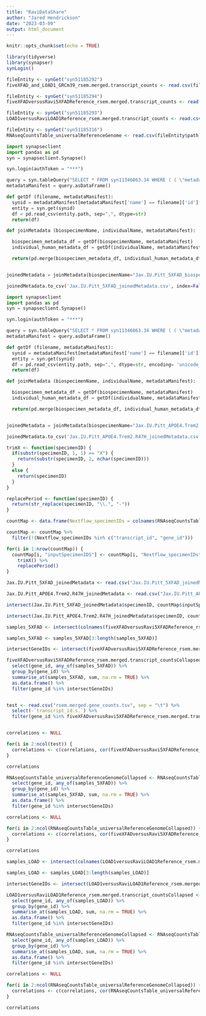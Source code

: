 ```yaml
---
title: "RaviDataShare"
author: "Jared Hendrickson"
date: "2023-03-09"
output: html_document
---
```


```r
knitr::opts_chunk$set(echo = TRUE)
```

```r

library(tidyverse)
library(synapser)
synLogin()

```

```r

fileEntity <- synGet("syn51185292")
fiveXFAD_and_LOAD1_GRCm39_rsem.merged.transcript_counts <- read.csv(fileEntity$path, sep = "\t")

fileEntity <- synGet("syn51185294")
fiveXFADversusRavi5XFADReference_rsem.merged.transcript_counts <- read.csv(fileEntity$path, sep = "\t")

fileEntity <- synGet("syn51185293")
LOAD1versusRaviLOAD1Reference_rsem.merged.transcript_counts <- read.csv(fileEntity$path, sep = "\t")

fileEntity <- synGet("syn51185316")
RNAseqCountsTable_universalReferenceGenome <- read.csv(fileEntity$path)

```


```python

import synapseclient
import pandas as pd
syn = synapseclient.Synapse()

syn.login(authToken = "***")

query = syn.tableQuery("SELECT * FROM syn11346063.34 WHERE ( ( \"metadataType\" = 'assay' OR \"metadataType\" = 'biospecimen' OR \"metadataType\" = 'individual' ) AND ( \"study\" HAS ( 'Jax.IU.Pitt_5XFAD') ) )")
metadataManifest = query.asDataFrame()

def getDf (filename, metadataManifest):
  synid = metadataManifest[metadataManifest['name'] == filename]['id'].values[0]
  entity = syn.get(synid)
  df = pd.read_csv(entity.path, sep=",", dtype=str)
  return(df)

def joinMetadata (biospecimenName, individualName, metadataManifest):

  biospecimen_metadata_df = getDf(biospecimenName, metadataManifest)
  individual_human_metadata_df = getDf(individualName, metadataManifest)

  return(pd.merge(biospecimen_metadata_df, individual_human_metadata_df, on="individualID"))


joinedMetadata = joinMetadata(biospecimenName="Jax.IU.Pitt_5XFAD_biospecimen_metadata.csv", individualName="Jax.IU.Pitt_5XFAD_individual_metadata.csv", metadataManifest=metadataManifest)

joinedMetadata.to_csv('Jax.IU.Pitt_5XFAD_joinedMetadata.csv', index=False)

```

```python

import synapseclient
import pandas as pd
syn = synapseclient.Synapse()

syn.login(authToken = "***")

query = syn.tableQuery("SELECT * FROM syn11346063.34 WHERE ( ( \"metadataType\" = 'assay' OR \"metadataType\" = 'biospecimen' OR \"metadataType\" = 'individual' ) AND ( \"study\" HAS ( 'Jax.IU.Pitt_APOE4.Trem2.R47H' ) ) )")
metadataManifest = query.asDataFrame()

def getDf (filename, metadataManifest):
  synid = metadataManifest[metadataManifest['name'] == filename]['id'].values[0]
  entity = syn.get(synid)
  df = pd.read_csv(entity.path, sep=",", dtype=str, encoding= 'unicode_escape')
  return(df)

def joinMetadata (biospecimenName, individualName, metadataManifest):

  biospecimen_metadata_df = getDf(biospecimenName, metadataManifest)
  individual_human_metadata_df = getDf(individualName, metadataManifest)

  return(pd.merge(biospecimen_metadata_df, individual_human_metadata_df, on="individualID"))


joinedMetadata = joinMetadata(biospecimenName="Jax.IU.Pitt_APOE4.Trem2.R47H_biospecimen_metadata.csv", individualName="Jax.IU.Pitt_APOE4.Trem2.R47H_individual_metadata.csv", metadataManifest=metadataManifest)

joinedMetadata.to_csv('Jax.IU.Pitt_APOE4.Trem2.R47H_joinedMetadata.csv', index=False)

```

```r

trimX <- function(specimenID) {
  if(substr(specimenID, 1, 1) == "X") {
    return(substr(specimenID, 2, nchar(specimenID)))
  }
  else {
    return(specimenID)
  }
}

replacePeriod <- function(specimenID) {
  return(str_replace(specimenID, "\\.", "-"))
}

```

```r

countMap <- data.frame(Nextflow_specimenIDs = colnames(RNAseqCountsTable_universalReferenceGenome), inputSpecimenIDS = NA)

countMap <- countMap %>%
  filter(!(Nextflow_specimenIDs %in% c("transcript_id", "gene_id")))

for(i in 1:nrow(countMap)) {
  countMap[i, "inputSpecimenIDS"] <- countMap[i, "Nextflow_specimenIDs"] %>% 
    trimX() %>% 
    replacePeriod()
}

```

```r

Jax.IU.Pitt_5XFAD_joinedMetadata <- read.csv("Jax.IU.Pitt_5XFAD_joinedMetadata.csv")

Jax.IU.Pitt_APOE4.Trem2.R47H_joinedMetadata <- read.csv("Jax.IU.Pitt_APOE4.Trem2.R47H_joinedMetadata.csv")

```

```r

intersect(Jax.IU.Pitt_5XFAD_joinedMetadata$specimenID, countMap$inputSpecimenIDS)

intersect(Jax.IU.Pitt_APOE4.Trem2.R47H_joinedMetadata$specimenID, countMap$inputSpecimenIDS)

```

```r

samples_5XFAD <- intersect(colnames(fiveXFADversusRavi5XFADReference_rsem.merged.transcript_counts), colnames(RNAseqCountsTable_universalReferenceGenome))

samples_5XFAD <- samples_5XFAD[3:length(samples_5XFAD)]

```


```r

intersectGeneIDs <- intersect(fiveXFADversusRavi5XFADReference_rsem.merged.transcript_counts$gene_id, RNAseqCountsTable_universalReferenceGenome$gene_id)

fiveXFADversusRavi5XFADReference_rsem.merged.transcript_countsCollapsed <- fiveXFADversusRavi5XFADReference_rsem.merged.transcript_counts %>%
  select(gene_id, any_of(samples_5XFAD)) %>%
  group_by(gene_id) %>%
  summarise_at(samples_5XFAD, sum, na.rm = TRUE) %>%
  as.data.frame() %>%
  filter(gene_id %in% intersectGeneIDs)


test <- read.csv("rsem.merged.gene_counts.tsv", sep = "\t") %>%
  select(-`transcript_id.s.`) %>%
  filter(gene_id %in% fiveXFADversusRavi5XFADReference_rsem.merged.transcript_countsCollapsed$gene_id)


correlations <- NULL

for(i in 2:ncol(test)) {
  correlations <- c(correlations, cor(fiveXFADversusRavi5XFADReference_rsem.merged.transcript_countsCollapsed[,i], test[,i]))
}

correlations


```


```r

RNAseqCountsTable_universalReferenceGenomeCollapsed <- RNAseqCountsTable_universalReferenceGenome %>%
  select(gene_id, any_of(samples_5XFAD)) %>%
  group_by(gene_id) %>%
  summarise_at(samples_5XFAD, sum, na.rm = TRUE) %>%
  as.data.frame() %>%
  filter(gene_id %in% intersectGeneIDs)

```

```r

correlations <- NULL

for(i in 2:ncol(RNAseqCountsTable_universalReferenceGenomeCollapsed)) {
  correlations <- c(correlations, cor(fiveXFADversusRavi5XFADReference_rsem.merged.transcript_countsCollapsed[,i], RNAseqCountsTable_universalReferenceGenomeCollapsed[,i]))
}

correlations

```

```r

samples_LOAD <- intersect(colnames(LOAD1versusRaviLOAD1Reference_rsem.merged.transcript_counts), colnames(RNAseqCountsTable_universalReferenceGenome))

samples_LOAD <- samples_LOAD[3:length(samples_LOAD)]

```


```r

intersectGeneIDs <- intersect(LOAD1versusRaviLOAD1Reference_rsem.merged.transcript_counts$gene_id, RNAseqCountsTable_universalReferenceGenome$gene_id)

LOAD1versusRaviLOAD1Reference_rsem.merged.transcript_countsCollapsed <- LOAD1versusRaviLOAD1Reference_rsem.merged.transcript_counts %>%
  select(gene_id, any_of(samples_LOAD)) %>%
  group_by(gene_id) %>%
  summarise_at(samples_LOAD, sum, na.rm = TRUE) %>%
  as.data.frame() %>%
  filter(gene_id %in% intersectGeneIDs)

```


```r

RNAseqCountsTable_universalReferenceGenomeCollapsed <- RNAseqCountsTable_universalReferenceGenome %>%
  select(gene_id, any_of(samples_LOAD)) %>%
  group_by(gene_id) %>%
  summarise_at(samples_LOAD, sum, na.rm = TRUE) %>%
  as.data.frame() %>%
  filter(gene_id %in% intersectGeneIDs)

```

```r

correlations <- NULL

for(i in 2:ncol(RNAseqCountsTable_universalReferenceGenomeCollapsed)) {
  correlations <- c(correlations, cor(RNAseqCountsTable_universalReferenceGenomeCollapsed[,i], LOAD1versusRaviLOAD1Reference_rsem.merged.transcript_countsCollapsed[,i]))
}

correlations

```